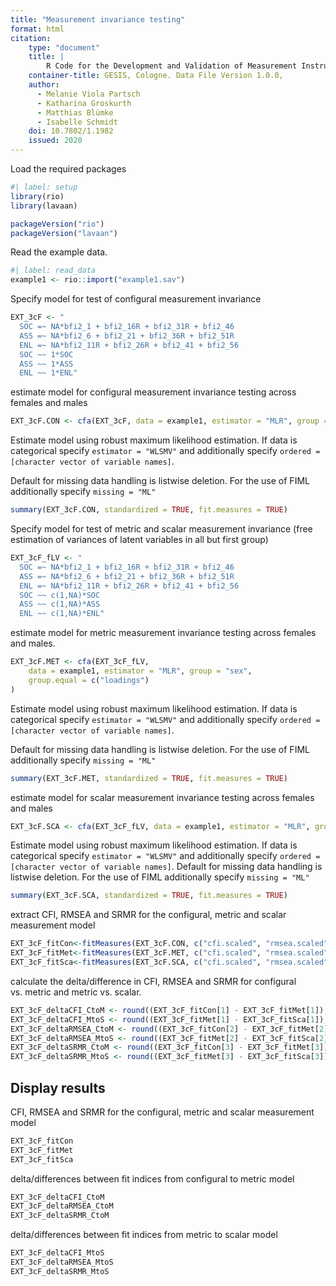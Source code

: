 ```yaml
---
title: "Measurement invariance testing"
format: html
citation: 
    type: "document"
    title: |
        R Code for the Development and Validation of Measurement Instruments in the Social Sciences: Psychometric Analyses (Dimensionality, Reliability, Measurement Invariance)
    container-title: GESIS, Cologne. Data File Version 1.0.0, 
    author:
      - Melanie Viola Partsch
      - Katharina Groskurth
      - Matthias Blümke
      - Isabelle Schmidt
    doi: 10.7802/1.1982
    issued: 2020
---
```


Load the required packages
```r
#| label: setup
library(rio)
library(lavaan)

packageVersion("rio")
packageVersion("lavaan")
```

Read the example data.

```r
#| label: read_data
example1 <- rio::import("example1.sav")
```

Specify model for test of configural measurement invariance

```r
EXT_3cF <- "
  SOC =~ NA*bfi2_1 + bfi2_16R + bfi2_31R + bfi2_46
  ASS =~ NA*bfi2_6 + bfi2_21 + bfi2_36R + bfi2_51R
  ENL =~ NA*bfi2_11R + bfi2_26R + bfi2_41 + bfi2_56
  SOC ~~ 1*SOC
  ASS ~~ 1*ASS
  ENL ~~ 1*ENL"
```

estimate model for configural measurement invariance testing across females and males

```r
EXT_3cF.CON <- cfa(EXT_3cF, data = example1, estimator = "MLR", group = "sex")
```

Estimate model using robust maximum likelihood estimation. If data is categorical specify `estimator = "WLSMV"` and additionally specify `ordered = [character vector of variable names]`.

Default for missing data handling is listwise deletion. For the use of FIML additionally specify `missing = "ML"`

```r
summary(EXT_3cF.CON, standardized = TRUE, fit.measures = TRUE)
```

Specify model for test of metric and scalar measurement invariance (free estimation of variances of latent variables in all but first group)

```r
EXT_3cF_fLV <- "
  SOC =~ NA*bfi2_1 + bfi2_16R + bfi2_31R + bfi2_46
  ASS =~ NA*bfi2_6 + bfi2_21 + bfi2_36R + bfi2_51R
  ENL =~ NA*bfi2_11R + bfi2_26R + bfi2_41 + bfi2_56
  SOC ~~ c(1,NA)*SOC
  ASS ~~ c(1,NA)*ASS
  ENL ~~ c(1,NA)*ENL"
```

estimate model for metric measurement invariance testing across females and males.

```r
EXT_3cF.MET <- cfa(EXT_3cF_fLV,
    data = example1, estimator = "MLR", group = "sex",
    group.equal = c("loadings")
)
```
Estimate model using robust maximum likelihood estimation. If data is categorical specify `estimator = "WLSMV"` and additionally specify `ordered = [character vector of variable names]`.

Default for missing data handling is listwise deletion. For the use of FIML additionally specify `missing = "ML"`

```r
summary(EXT_3cF.MET, standardized = TRUE, fit.measures = TRUE)
```

estimate model for scalar measurement invariance testing across females and males

```r
EXT_3cF.SCA <- cfa(EXT_3cF_fLV, data = example1, estimator = "MLR", group = "sex", group.equal = c("loadings", "intercepts"))
```

Estimate model using robust maximum likelihood estimation. 
If data is categorical specify `estimator = "WLSMV"` and additionally specify `ordered = [character vector of variable names]`.
Default for missing data handling is listwise deletion. For the use of FIML additionally specify `missing = "ML"`

```r
summary(EXT_3cF.SCA, standardized = TRUE, fit.measures = TRUE)
```


extract CFI, RMSEA and SRMR for the configural, metric and scalar measurement model

```r
EXT_3cF_fitCon<-fitMeasures(EXT_3cF.CON, c("cfi.scaled", "rmsea.scaled", "srmr"))
EXT_3cF_fitMet<-fitMeasures(EXT_3cF.MET, c("cfi.scaled", "rmsea.scaled", "srmr"))
EXT_3cF_fitSca<-fitMeasures(EXT_3cF.SCA, c("cfi.scaled", "rmsea.scaled", "srmr"))
```

calculate the delta/difference in CFI, RMSEA and SRMR for configural vs. metric and metric vs. scalar.

```r
EXT_3cF_deltaCFI_CtoM <- round((EXT_3cF_fitCon[1] - EXT_3cF_fitMet[1]), digits = 3)
EXT_3cF_deltaCFI_MtoS <- round((EXT_3cF_fitMet[1] - EXT_3cF_fitSca[1]), digits = 3)
EXT_3cF_deltaRMSEA_CtoM <- round((EXT_3cF_fitCon[2] - EXT_3cF_fitMet[2]), digits = 3)
EXT_3cF_deltaRMSEA_MtoS <- round((EXT_3cF_fitMet[2] - EXT_3cF_fitSca[2]), digits = 3)
EXT_3cF_deltaSRMR_CtoM <- round((EXT_3cF_fitCon[3] - EXT_3cF_fitMet[3]), digits = 3)
EXT_3cF_deltaSRMR_MtoS <- round((EXT_3cF_fitMet[3] - EXT_3cF_fitSca[3]), digits = 3)

```

## Display results

CFI, RMSEA and SRMR for the configural, metric and scalar measurement model

```r
EXT_3cF_fitCon
EXT_3cF_fitMet
EXT_3cF_fitSca
```

delta/differences between fit indices from configural to metric model

```r
EXT_3cF_deltaCFI_CtoM
EXT_3cF_deltaRMSEA_CtoM
EXT_3cF_deltaSRMR_CtoM
```

delta/differences between fit indices from metric to scalar model

```r
EXT_3cF_deltaCFI_MtoS
EXT_3cF_deltaRMSEA_MtoS
EXT_3cF_deltaSRMR_MtoS
```
